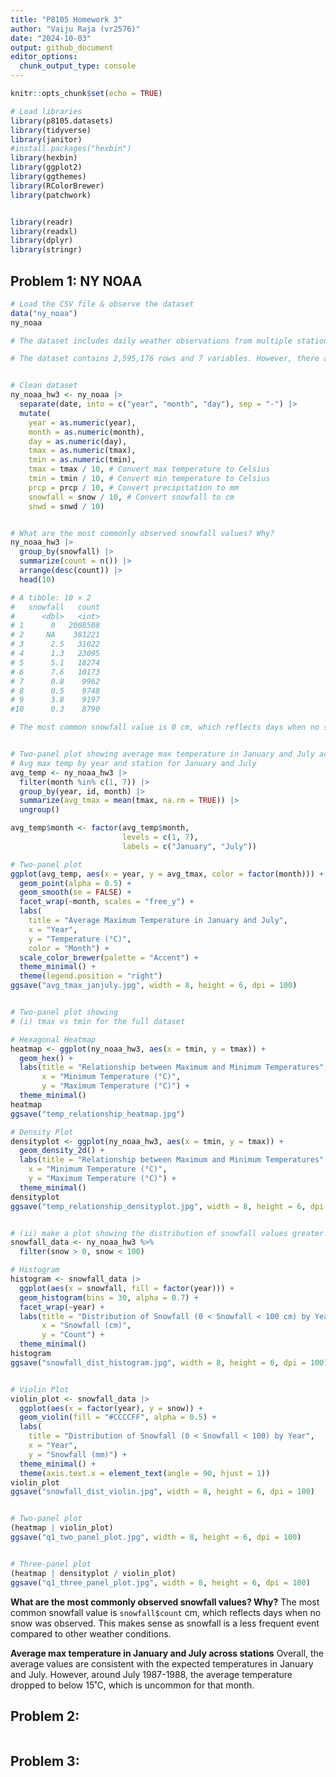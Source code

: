 ```yaml
---
title: "P8105 Homework 3"
author: "Vaiju Raja (vr2576)"
date: "2024-10-03"
output: github_document
editor_options: 
  chunk_output_type: console
---
```


```r

knitr::opts_chunk$set(echo = TRUE)

# Load libraries
library(p8105.datasets)
library(tidyverse)
library(janitor)
#install.packages("hexbin")
library(hexbin)
library(ggplot2)
library(ggthemes)
library(RColorBrewer)
library(patchwork)


library(readr)
library(readxl)
library(dplyr)
library(stringr)

```


## Problem 1: NY NOAA

```r

# Load the CSV file & observe the dataset
data("ny_noaa")
ny_noaa

# The dataset includes daily weather observations from multiple stations in New York. The variables include id (station ID), date (observation date), prcp (precipitation in tenths of mm), snow (snowfall in mm), snwd (snow depth in mm), tmax (maximum temperature in tenths of degrees Celsius), & tmin (minimum temperature in tenths of degrees Celsius)

# The dataset contains 2,595,176 rows and 7 variables. However, there are substantial amounts of missing data, especially for temperature and snowfall.


# Clean dataset
ny_noaa_hw3 <- ny_noaa |>
  separate(date, into = c("year", "month", "day"), sep = "-") |>
  mutate(
    year = as.numeric(year),
    month = as.numeric(month),
    day = as.numeric(day),
    tmax = as.numeric(tmax),
    tmin = as.numeric(tmin),
    tmax = tmax / 10, # Convert max temperature to Celsius
    tmin = tmin / 10, # Convert min temperature to Celsius
    prcp = prcp / 10, # Convert precipitation to mm
    snowfall = snow / 10, # Convert snowfall to cm
    snwd = snwd / 10)


# What are the most commonly observed snowfall values? Why?
ny_noaa_hw3 |>
  group_by(snowfall) |>
  summarize(count = n()) |>
  arrange(desc(count)) |>
  head(10)

# A tibble: 10 × 2
#   snowfall   count
#      <dbl>   <int>
# 1      0   2008508
# 2     NA    381221
# 3      2.5   31022
# 4      1.3   23095
# 5      5.1   18274
# 6      7.6   10173
# 7      0.8    9962
# 8      0.5    9748
# 9      3.8    9197
#10      0.3    8790

# The most common snowfall value is 0 cm, which reflects days when no snow was observed. This makes sense as snowfall is a less frequent event compared to other weather conditions.


# Two-panel plot showing average max temperature in January and July across stations
# Avg max temp by year and station for January and July
avg_temp <- ny_noaa_hw3 |>
  filter(month %in% c(1, 7)) |>
  group_by(year, id, month) |>
  summarize(avg_tmax = mean(tmax, na.rm = TRUE)) |>
  ungroup()

avg_temp$month <- factor(avg_temp$month, 
                         levels = c(1, 7), 
                         labels = c("January", "July"))

# Two-panel plot
ggplot(avg_temp, aes(x = year, y = avg_tmax, color = factor(month))) +
  geom_point(alpha = 0.5) +
  geom_smooth(se = FALSE) +
  facet_wrap(~month, scales = "free_y") +
  labs(
    title = "Average Maximum Temperature in January and July",
    x = "Year",
    y = "Temperature (°C)",
    color = "Month") +
  scale_color_brewer(palette = "Accent") + 
  theme_minimal() + 
  theme(legend.position = "right")
ggsave("avg_tmax_janjuly.jpg", width = 8, height = 6, dpi = 100)


# Two-panel plot showing 
# (i) tmax vs tmin for the full dataset

# Hexagonal Heatmap
heatmap <- ggplot(ny_noaa_hw3, aes(x = tmin, y = tmax)) +
  geom_hex() +
  labs(title = "Relationship between Maximum and Minimum Temperatures", 
       x = "Minimum Temperature (°C)", 
       y = "Maximum Temperature (°C)") +
  theme_minimal()
heatmap
ggsave("temp_relationship_heatmap.jpg")

# Density Plot
densityplot <- ggplot(ny_noaa_hw3, aes(x = tmin, y = tmax)) +  
  geom_density_2d() +
  labs(title = "Relationship between Maximum and Minimum Temperatures",
    x = "Minimum Temperature (°C)",
    y = "Maximum Temperature (°C)") +
  theme_minimal()
densityplot
ggsave("temp_relationship_densityplot.jpg", width = 8, height = 6, dpi = 100)


# (ii) make a plot showing the distribution of snowfall values greater than 0 and less than 100 cm separately by year
snowfall_data <- ny_noaa_hw3 %>%
  filter(snow > 0, snow < 100)

# Histogram
histogram <- snowfall_data |>
  ggplot(aes(x = snowfall, fill = factor(year))) +
  geom_histogram(bins = 30, alpha = 0.7) +
  facet_wrap(~year) +
  labs(title = "Distribution of Snowfall (0 < Snowfall < 100 cm) by Year", 
       x = "Snowfall (cm)", 
       y = "Count") +
  theme_minimal()
histogram
ggsave("snowfall_dist_histogram.jpg", width = 8, height = 6, dpi = 100)


# Violin Plot
violin_plot <- snowfall_data |>
  ggplot(aes(x = factor(year), y = snow)) +
  geom_violin(fill = "#CCCCFF", alpha = 0.5) +
  labs(
    title = "Distribution of Snowfall (0 < Snowfall < 100) by Year",
    x = "Year",
    y = "Snowfall (mm)") +
  theme_minimal() +
  theme(axis.text.x = element_text(angle = 90, hjust = 1))
violin_plot
ggsave("snowfall_dist_violin.jpg", width = 8, height = 6, dpi = 100)


# Two-panel plot
(heatmap | violin_plot)
ggsave("q1_two_panel_plot.jpg", width = 8, height = 6, dpi = 100)


# Three-panel plot 
(heatmap | densityplot / violin_plot)
ggsave("q1_three_panel_plot.jpg", width = 8, height = 6, dpi = 100)

```


**What are the most commonly observed snowfall values? Why?**
The most common snowfall value is `snowfall$count` cm, which reflects days when no snow was observed. This makes sense as snowfall is a less frequent event compared to other weather conditions.


**Average max temperature in January and July across stations**
Overall, the average values are consistent with the expected temperatures in January and July. However, around July 1987-1988, the average temperature dropped to below 15˚C, which is uncommon for that month. 



## Problem 2: 

```r



```





## Problem 3: 

```r



```




